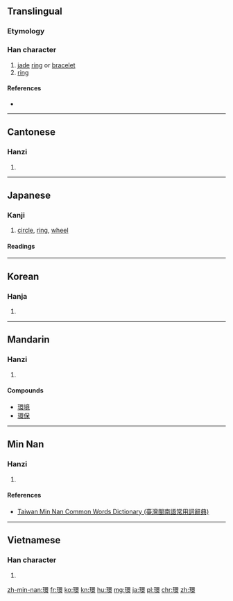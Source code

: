 {{also|环}}
==Translingual==

===Etymology===
{{Han compound|玉|睘|c1=s|c2=p|t1=jade|ls=psc}}

===Han character===
{{Han char|rn=96|rad=玉|as=13|sn=17|four=16132|canj=MGWLV|ids=⿰𤣩睘}}

# [[jade]] [[ring]] or [[bracelet]]
# [[ring]]

====References====
* {{Han ref|kx=0743.170|dkj=21287|dj=1152.140|hdz=21140.050|uh=74B0|ud=29872|bh=C0F4|bd=49396}}

----

==Cantonese==

===Hanzi===
{{yue-hanzi|jyut=[[waan4]]|y=waan4|sim=环}}

# {{defn|lang=yue|sort=玉13}}

----

==Japanese==

===Kanji===
{{ja-kanji|grade=c|rs=玉17}}

# [[circle]], [[ring]], [[wheel]]

====Readings====
{{ja-readings
|goon=[[げん]] (gen) {{non-joyo-reading}}, {{qualifier|historical}} [[ぐゑん]] (gwen))
|kanon=[[かん]] (kan), {{qualifier|historical}} [[くわん]] (kwan)
|kun=[[わ]] (wa)
|nanori=[[たま]] (tama), [[たまき]] (tamaki)
}}

----

==Korean==

===Hanja===
{{ko-hanja|hangeul=환|eumhun=|rv=hwan|mr=hwan|y=hwan}}

# {{defn|lang=ko|sort=玉13}}

----

==Mandarin==

===Hanzi===
{{cmn-hanzi|sim=环|pin=[[huán]] ([[huan2]])|wg=huan<sup>2</sup>}}

# {{defn|lang=cmn|sort=玉13}}

====Compounds====
*[[環境]]
*[[環保]]

----

==Min Nan==

===Hanzi===
{{nan-hanzi|tlpa=huân (huan<sup>5</sup>), khuân (khuan<sup>5</sup>)}}

# {{defn|lang=nan|sort=玉13}}

====References====
*[http://twblg.dict.edu.tw/holodict_new/result_detail.jsp?n_no=12261&curpage=1&sample=%E7%92%B0&radiobutton=1&querytarget=1&limit=20&pagenum=1&rowcount=14 Taiwan Min Nan Common Words Dictionary (臺灣閩南語常用詞辭典)]

----

==Vietnamese==

===Han character===
{{vi-hantu|hoàn|rs=玉13}}

# {{defn|lang=vi|sort=玉13}}

[[zh-min-nan:環]]
[[fr:環]]
[[ko:環]]
[[kn:環]]
[[hu:環]]
[[mg:環]]
[[ja:環]]
[[pl:環]]
[[chr:環]]
[[zh:環]]